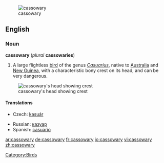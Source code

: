 [[Image:Casuarius casuarius - double-wattled cassowary.jpg|thumb|cassowary]]

==English==
===Noun===
'''cassowary''' (''plural'' '''cassowaries''')

# A large flightless [[bird]] of the genus ''[[Casuarius]]'', native to [[Australia]] and [[New Guinea]], with a characteristic bony crest on its head, and can be very dangerous.

[[Image:Cassowary head frontal.jpg|thumb|cassowary's head showing crest]]

====Translations====
{{top}}
*Czech: [[kasuár]]
{{mid}}
*Russian: [[казуар]]
*Spanish: [[casuario]] {{m}}
{{bottom}}

[[Category:Birds]]

[[ar:cassowary]]
[[de:cassowary]]
[[fr:cassowary]]
[[io:cassowary]]
[[vi:cassowary]]
[[zh:cassowary]]